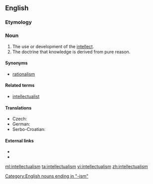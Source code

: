 ==English==
{{wikipedia}}

===Etymology===
{{suffix|intellectual|ism}}

===Noun===
{{en-noun|-}}

# The use or development of the [[intellect]].
# The doctrine that knowledge is derived from pure reason.

====Synonyms====
* {{sense|doctrine about pure reason}} [[rationalism]]

====Related terms====
* [[intellectualist]]

====Translations====
* Czech: {{t-|cs|intelektualismus|m}}
* German: {{t-|de|Intellektualismus|m}}
* Serbo-Croatian: {{t-|sh|intelektualizam|m|sc=Latn}}

====External links====
* {{R:Webster 1913}}
* {{R:Century 1911}}

[[Category:English nouns ending in "-ism"]]

[[ml:intellectualism]]
[[ta:intellectualism]]
[[vi:intellectualism]]
[[zh:intellectualism]]